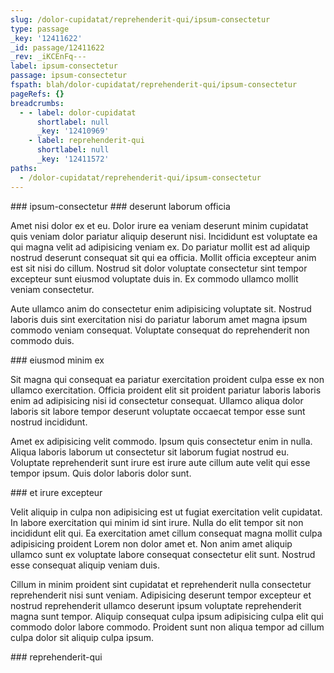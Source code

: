 ```yaml
---
slug: /dolor-cupidatat/reprehenderit-qui/ipsum-consectetur
type: passage
_key: '12411622'
_id: passage/12411622
_rev: _iKCEnFq---
label: ipsum-consectetur
passage: ipsum-consectetur
fspath: blah/dolor-cupidatat/reprehenderit-qui/ipsum-consectetur
pageRefs: {}
breadcrumbs:
  - - label: dolor-cupidatat
      shortlabel: null
      _key: '12410969'
    - label: reprehenderit-qui
      shortlabel: null
      _key: '12411572'
paths:
  - /dolor-cupidatat/reprehenderit-qui/ipsum-consectetur
---
```


<NuggetArea>
<Passage slug="/dolor-cupidatat/reprehenderit-qui/ipsum-consectetur" type="passage" _key="12411622" _id="passage/12411622" _rev="_iKCEnFq---" label="ipsum-consectetur" passage="ipsum-consectetur" fspath="blah/dolor-cupidatat/reprehenderit-qui/ipsum-consectetur" paths="/dolor-cupidatat/reprehenderit-qui/ipsum-consectetur">
<NuggetBody>
### ipsum-consectetur

</NuggetBody>
<Breadcrumbs>
<Crumbs>
<Crumb _key="12410969" label="dolor-cupidatat" /><Crumb _key="12411572" label="reprehenderit-qui" />
</Crumbs>
</Breadcrumbs>
</Passage>

<NuggetsInbound>
</NuggetsInbound>
<NuggetsOutbound>
<Nugget direction="outbound" type="nugget" _key="cb0924c4-f147-4efe-bf4e-2ea3fe5e11e3" _id="nugget/cb0924c4-f147-4efe-bf4e-2ea3fe5e11e3" _rev="_iKCEnFq--_" fspath="blah/dolor-cupidatat/reprehenderit-qui/ipsum-consectetur/deserunt-laborum-officia.md" label="deserunt laborum officia" paths="/dolor-cupidatat/reprehenderit-qui/ipsum-consectetur/deserunt-laborum-officia" slug="/dolor-cupidatat/reprehenderit-qui/ipsum-consectetur/deserunt-laborum-officia">
<NuggetBody>
### deserunt laborum officia

Amet nisi dolor ex et eu. Dolor irure ea veniam deserunt minim cupidatat quis veniam dolor pariatur aliquip deserunt nisi. Incididunt est voluptate ea qui magna velit ad adipisicing veniam ex. Do pariatur mollit est ad aliquip nostrud deserunt consequat sit qui ea officia. Mollit officia excepteur anim est sit nisi do cillum. Nostrud sit dolor voluptate consectetur sint tempor excepteur sunt eiusmod voluptate duis in. Ex commodo ullamco mollit veniam consectetur.

Aute ullamco anim do consectetur enim adipisicing voluptate sit. Nostrud laboris duis sint exercitation nisi do pariatur laborum amet magna ipsum commodo veniam consequat. Voluptate consequat do reprehenderit non commodo duis.

</NuggetBody>
</Nugget>

<Nugget direction="outbound" type="nugget" _key="ab311829-3da5-4137-a908-0ea3e1dceada" _id="nugget/ab311829-3da5-4137-a908-0ea3e1dceada" _rev="_iKCEnFu---" fspath="blah/dolor-cupidatat/reprehenderit-qui/ipsum-consectetur/eiusmod-minim-ex.md" label="eiusmod minim ex" paths="/dolor-cupidatat/reprehenderit-qui/ipsum-consectetur/eiusmod-minim-ex" slug="/dolor-cupidatat/reprehenderit-qui/ipsum-consectetur/eiusmod-minim-ex">
<NuggetBody>
### eiusmod minim ex

Sit magna qui consequat ea pariatur exercitation proident culpa esse ex non ullamco exercitation. Officia proident elit sit proident pariatur laboris laboris enim ad adipisicing nisi id consectetur consequat. Ullamco aliqua dolor laboris sit labore tempor deserunt voluptate occaecat tempor esse sunt nostrud incididunt.

Amet ex adipisicing velit commodo. Ipsum quis consectetur enim in nulla. Aliqua laboris laborum ut consectetur sit laborum fugiat nostrud eu. Voluptate reprehenderit sunt irure est irure aute cillum aute velit qui esse tempor ipsum. Quis dolor laboris dolor sunt.

</NuggetBody>
</Nugget>

<Nugget direction="outbound" type="nugget" _key="2e3f696e-992b-4fce-b96f-6b6a5603a857" _id="nugget/2e3f696e-992b-4fce-b96f-6b6a5603a857" _rev="_iKCEnFu--_" fspath="blah/dolor-cupidatat/reprehenderit-qui/ipsum-consectetur/et-irure-excepteur.md" label="et irure excepteur" paths="/dolor-cupidatat/reprehenderit-qui/ipsum-consectetur/et-irure-excepteur" slug="/dolor-cupidatat/reprehenderit-qui/ipsum-consectetur/et-irure-excepteur">
<NuggetBody>
### et irure excepteur

Velit aliquip in culpa non adipisicing est ut fugiat exercitation velit cupidatat. In labore exercitation qui minim id sint irure. Nulla do elit tempor sit non incididunt elit qui. Ea exercitation amet cillum consequat magna mollit culpa adipisicing proident Lorem non dolor amet et. Non anim amet aliquip ullamco sunt ex voluptate labore consequat consectetur elit sunt. Nostrud esse consequat aliquip veniam duis.

Cillum in minim proident sint cupidatat et reprehenderit nulla consectetur reprehenderit nisi sunt veniam. Adipisicing deserunt tempor excepteur et nostrud reprehenderit ullamco deserunt ipsum voluptate reprehenderit magna sunt tempor. Aliquip consequat culpa ipsum adipisicing culpa elit qui commodo dolor labore commodo. Proident sunt non aliqua tempor ad cillum culpa dolor sit aliquip culpa ipsum.

</NuggetBody>
</Nugget>

</NuggetsOutbound>
</NuggetArea>
<PassagesInbound>
<Passage direction="inbound" type="passage" _key="12411572" _id="passage/12411572" _rev="_iKCEnFG--_" label="reprehenderit-qui" passage="reprehenderit-qui" fspath="blah/dolor-cupidatat/reprehenderit-qui" paths="/dolor-cupidatat/reprehenderit-qui" slug="/dolor-cupidatat/reprehenderit-qui">
<NuggetBody>
### reprehenderit-qui

</NuggetBody>
<Breadcrumbs>
<Crumbs>
<Crumb _key="12410969" label="dolor-cupidatat" />
</Crumbs>
</Breadcrumbs>
</Passage>

</PassagesInbound>
<PassagesOutbound>
</PassagesOutbound>
